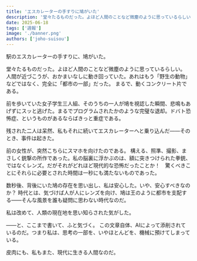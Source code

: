 ```yaml
---
title: 'エスカレーターの手すりに鳩がいた'
description: '堂々たるものだった。よほど人間のことなど微塵のように思っているらしい。'
date: 2025-06-18
tags: ['週報']
image: './banner.png'
authors: ['joho-suisou']
---
```


駅のエスカレーターの手すりに、鳩がいた。

堂々たるものだった。よほど人間のことなど微塵のように思っているらしい。
人間が近づこうが、おかまいなしに動き回っていた。あれはもう「野生の動物」などではなく、完全に「都市の一部」だった。
まるで、動くコンクリート片である。

前を歩いていた女子学生三人組、そのうちの一人が鳩を視認した瞬間、悲鳴もあげずにスッと逃げた。まるでプログラムされたかのような完璧な退却。ドバト恐怖症、というものがあるならばきっと重症である。

残された二人は呆然、私もそれに続いてエスカレーターへと乗り込んだ――そのとき、事件は起きた。

前の女性が、突然こちらにスマホを向けたのである。
構える、照準、撮影、まさしく銃撃の所作であった。私の脳裏に浮かぶのは、額に突きつけられた拳銃、ではなくレンズ。だがそれがどれほど現代的な恐怖だったことか！　驚くべきことにそれらに必要とされた時間は一秒にも満たないものであった。

数秒後、背後にいた鳩の存在を思い出し、私は安心した。いや、安心すべきなのか？
時代とは、気づけば人が人にレンズを向け、鳩は王のように都市を支配する――そんな風景を誰も疑問に思わない時代なのだ。

私は改めて、人類の現在地を思い知らされた気がした。

――と、ここまで書いて、ふと気づく。
この文章自体、AIによって添削されているのだ。つまり私は、思考の一部を、いやほとんどを、機械に預けてしまっている。

皮肉にも、私もまた、現代に生きる人間なのだ。

